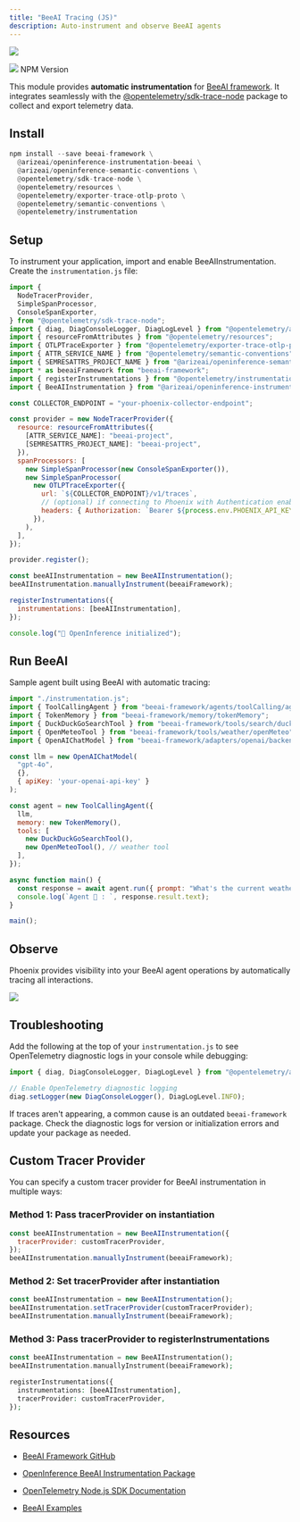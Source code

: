 ```yaml
---
title: "BeeAI Tracing (JS)"
description: Auto-instrument and observe BeeAI agents
---
```


<Frame caption="BeeAI has native integration with Arize Phoenix">
  <img src="https://storage.googleapis.com/arize-phoenix-assets/assets/images/phoenix-docs-images/099693d3-image.jpeg" />
</Frame>
<br/>


![](https://storage.googleapis.com/arize-assets/doc-images/gitbook-phoenix-migration/93590177_openinference-instrumentation-beeai)
NPM Version

This module provides **automatic instrumentation** for [BeeAI framework](https://github.com/i-am-bee/beeai-framework/tree/main). It integrates seamlessly with the [@opentelemetry/sdk-trace-node](https://github.com/open-telemetry/opentelemetry-js/tree/main/packages/opentelemetry-sdk-trace-node) package to collect and export telemetry data.

## Install

```python
npm install --save beeai-framework \
  @arizeai/openinference-instrumentation-beeai \
  @arizeai/openinference-semantic-conventions \
  @opentelemetry/sdk-trace-node \
  @opentelemetry/resources \
  @opentelemetry/exporter-trace-otlp-proto \
  @opentelemetry/semantic-conventions \
  @opentelemetry/instrumentation
```

## Setup

To instrument your application, import and enable BeeAIInstrumentation. Create the `instrumentation.js` file:

```javascript expandable
import {
  NodeTracerProvider,
  SimpleSpanProcessor,
  ConsoleSpanExporter,
} from "@opentelemetry/sdk-trace-node";
import { diag, DiagConsoleLogger, DiagLogLevel } from "@opentelemetry/api";
import { resourceFromAttributes } from "@opentelemetry/resources";
import { OTLPTraceExporter } from "@opentelemetry/exporter-trace-otlp-proto";
import { ATTR_SERVICE_NAME } from "@opentelemetry/semantic-conventions";
import { SEMRESATTRS_PROJECT_NAME } from "@arizeai/openinference-semantic-conventions";
import * as beeaiFramework from "beeai-framework";
import { registerInstrumentations } from "@opentelemetry/instrumentation";
import { BeeAIInstrumentation } from "@arizeai/openinference-instrumentation-beeai";

const COLLECTOR_ENDPOINT = "your-phoenix-collector-endpoint";

const provider = new NodeTracerProvider({
  resource: resourceFromAttributes({
    [ATTR_SERVICE_NAME]: "beeai-project",
    [SEMRESATTRS_PROJECT_NAME]: "beeai-project",
  }),
  spanProcessors: [
    new SimpleSpanProcessor(new ConsoleSpanExporter()),
    new SimpleSpanProcessor(
      new OTLPTraceExporter({
        url: `${COLLECTOR_ENDPOINT}/v1/traces`,
        // (optional) if connecting to Phoenix with Authentication enabled
        headers: { Authorization: `Bearer ${process.env.PHOENIX_API_KEY}` },
      }),
    ),
  ],
});

provider.register();

const beeAIInstrumentation = new BeeAIInstrumentation();
beeAIInstrumentation.manuallyInstrument(beeaiFramework);

registerInstrumentations({
  instrumentations: [beeAIInstrumentation],
});

console.log("👀 OpenInference initialized");
```

## Run BeeAI

Sample agent built using BeeAI with automatic tracing:

```javascript expandable
import "./instrumentation.js";
import { ToolCallingAgent } from "beeai-framework/agents/toolCalling/agent";
import { TokenMemory } from "beeai-framework/memory/tokenMemory";
import { DuckDuckGoSearchTool } from "beeai-framework/tools/search/duckDuckGoSearch";
import { OpenMeteoTool } from "beeai-framework/tools/weather/openMeteo";
import { OpenAIChatModel } from "beeai-framework/adapters/openai/backend/chat";

const llm = new OpenAIChatModel(
  "gpt-4o",
  {},
  { apiKey: 'your-openai-api-key' }
);

const agent = new ToolCallingAgent({
  llm,
  memory: new TokenMemory(),
  tools: [
    new DuckDuckGoSearchTool(),
    new OpenMeteoTool(), // weather tool
  ],
});

async function main() {
  const response = await agent.run({ prompt: "What's the current weather in Berlin?" });
  console.log(`Agent 🤖 : `, response.result.text);
}

main();
```

## Observe

Phoenix provides visibility into your BeeAI agent operations by automatically tracing all interactions.

<Frame>
  <img src="https://storage.googleapis.com/arize-phoenix-assets/assets/images/beeai-js-phoenix.png" />
</Frame>


## Troubleshooting

Add the following at the top of your `instrumentation.js` to see OpenTelemetry diagnostic logs in your console while debugging:

```javascript
import { diag, DiagConsoleLogger, DiagLogLevel } from "@opentelemetry/api";

// Enable OpenTelemetry diagnostic logging
diag.setLogger(new DiagConsoleLogger(), DiagLogLevel.INFO);
```

If traces aren't appearing, a common cause is an outdated `beeai-framework` package. Check the diagnostic logs for version or initialization errors and update your package as needed.

## Custom Tracer Provider

You can specify a custom tracer provider for BeeAI instrumentation in multiple ways:

### Method 1: Pass tracerProvider on instantiation

```javascript
const beeAIInstrumentation = new BeeAIInstrumentation({
  tracerProvider: customTracerProvider,
});
beeAIInstrumentation.manuallyInstrument(beeaiFramework);
```

### Method 2: Set tracerProvider after instantiation

```javascript
const beeAIInstrumentation = new BeeAIInstrumentation();
beeAIInstrumentation.setTracerProvider(customTracerProvider);
beeAIInstrumentation.manuallyInstrument(beeaiFramework);
```

### Method 3: Pass tracerProvider to registerInstrumentations

```php
const beeAIInstrumentation = new BeeAIInstrumentation();
beeAIInstrumentation.manuallyInstrument(beeaiFramework);

registerInstrumentations({
  instrumentations: [beeAIInstrumentation],
  tracerProvider: customTracerProvider,
});
```

## Resources

* [BeeAI Framework GitHub](https://github.com/i-am-bee/beeai-framework)

* [OpenInference BeeAI Instrumentation Package](https://www.npmjs.com/package/@arizeai/openinference-instrumentation-beeai)

* [OpenTelemetry Node.js SDK Documentation](https://opentelemetry.io/docs/languages/js/getting-started/nodejs/)

* [BeeAI Examples](https://github.com/Arize-ai/openinference/tree/main/js/packages/openinference-instrumentation-beeai/examples)


